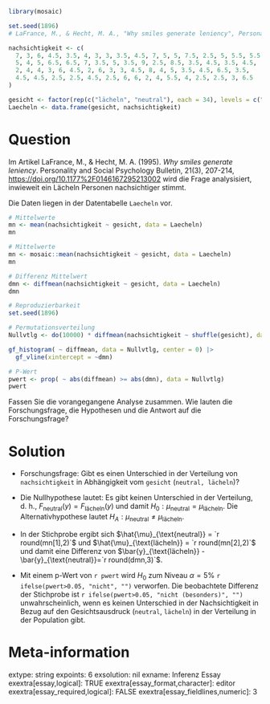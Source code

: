 ```r
library(mosaic)
```


```r
set.seed(1896)
# LaFrance, M., & Hecht, M. A., "Why smiles generate leniency", Personality and Social Psychology Bulletin, 21, 1995, 207-214.

nachsichtigkeit <- c(
  7, 3, 6, 4.5, 3.5, 4, 3, 3, 3.5, 4.5, 7, 5, 5, 7.5, 2.5, 5, 5.5, 5.5, 
  5, 4, 5, 6.5, 6.5, 7, 3.5, 5, 3.5, 9, 2.5, 8.5, 3.5, 4.5, 3.5, 4.5, 
  2, 4, 4, 3, 6, 4.5, 2, 6, 3, 3, 4.5, 8, 4, 5, 3.5, 4.5, 6.5, 3.5, 
  4.5, 4.5, 2.5, 2.5, 4.5, 2.5, 6, 6, 2, 4, 5.5, 4, 2.5, 2.5, 3, 6.5
)

gesicht <- factor(rep(c("lächeln", "neutral"), each = 34), levels = c("neutral", "lächeln"))
Laecheln <- data.frame(gesicht, nachsichtigkeit)
```


Question
========

Im Artikel LaFrance, M., & Hecht, M. A. (1995). *Why smiles generate leniency*. Personality and Social Psychology Bulletin, 21(3), 207-214, [https://doi.org/10.1177%2F0146167295213002](https://doi.org/10.1177%2F0146167295213002) wird die Frage analysisiert, inwieweit ein Lächeln Personen nachsichtiger stimmt.

Die Daten liegen in der Datentabelle `Laecheln` vor.

```r
# Mittelwerte
mn <- mean(nachsichtigkeit ~ gesicht, data = Laecheln)
mn
```

```r
# Mittelwerte
mn <- mosaic::mean(nachsichtigkeit ~ gesicht, data = Laecheln)
mn
```

```r
# Differenz Mittelwert
dmn <- diffmean(nachsichtigkeit ~ gesicht, data = Laecheln)
dmn 

# Reproduzierbarkeit
set.seed(1896)

# Permutationsverteilung
Nullvtlg <- do(10000) * diffmean(nachsichtigkeit ~ shuffle(gesicht), data = Laecheln)

gf_histogram( ~ diffmean, data = Nullvtlg, center = 0) |>
  gf_vline(xintercept = ~dmn)

# P-Wert
pwert <- prop( ~ abs(diffmean) >= abs(dmn), data = Nullvtlg)
pwert
```


Fassen Sie die vorangegangene Analyse zusammen. Wie lauten die Forschungsfrage, die Hypothesen und die Antwort auf die Forschungsfrage?

Solution
========

- Forschungsfrage: Gibt es einen Unterschied in der Verteilung von `nachsichtigkeit` in Abhängigkeit vom  `gesicht` (`neutral, lächeln`)?

- Die Nullhypothese lautet: Es gibt keinen Unterschied in der Verteilung, d. h., $F_{\text{neutral}}(y)=F_{\text{lächeln}}(y)$ und damit $H_0: \mu_{\text{neutral}}=\mu_{\text{lächeln}}$. Die Alternativhypothese lautet $H_A: \mu_{\text{neutral}}\neq \mu_{\text{lächeln}}$.

- In der Stichprobe ergibt sich $\hat{\mu}_{\text{neutral}} = `r round(mn[1],2)`$ und $\hat{\mu}_{\text{lächeln}} = `r round(mn[2],2)`$ und damit eine Differenz von $\bar{y}_{\text{lächeln}} - \bar{y}_{\text{neutral}}=`r round(dmn,3)`$.

- Mit einem p-Wert von `r pwert` wird $H_0$ zum Niveau $\alpha = 5\%$ `r ifelse(pwert>0.05, "nicht", "")` verworfen. Die beobachtete Differenz der Stichprobe ist `r ifelse(pwert>0.05, "nicht (besonders)", "")` unwahrscheinlich, wenn es keinen Unterschied in der Nachsichtigkeit in Bezug auf den Gesichtsausdruck (`neutral`, `lächeln`) in der Verteilung in der Population gibt.


Meta-information
================
extype: string
expoints: 6
exsolution: nil
exname: Inferenz Essay
exextra[essay,logical]: TRUE
exextra[essay_format,character]: editor
exextra[essay_required,logical]: FALSE
exextra[essay_fieldlines,numeric]: 3